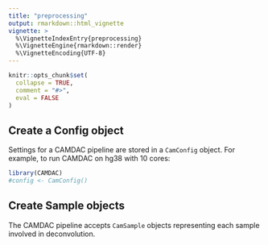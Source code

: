 ```yaml
---
title: "preprocessing"
output: rmarkdown::html_vignette
vignette: >
  %\VignetteIndexEntry{preprocessing}
  %\VignetteEngine{rmarkdown::render}
  %\VignetteEncoding{UTF-8}
---
```


```r
knitr::opts_chunk$set(
  collapse = TRUE,
  comment = "#>",
  eval = FALSE
)
```

## Create a Config object

Settings for a CAMDAC pipeline are stored in a `CamConfig` object. For example, to run CAMDAC on hg38 with 10 cores:
  
  ```r
library(CAMDAC)
#config <- CamConfig() 
```

## Create Sample objects

The CAMDAC pipeline accepts `CamSample` objects representing each sample involved in deconvolution.
